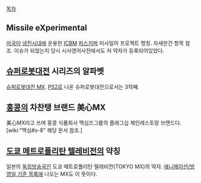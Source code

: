 [[목차]]

==  Missile eXperimental == 

[[미국]]이 [[냉전]]시대에 운용한 [[ICBM]] [[피스키퍼]] 미사일의 프로젝트 명칭.
자세한건 항목 참조. 이슈가 되었는지 당시 시사영어사전에서도 저 약자가 등록되어있었다.

== [[슈퍼로봇대전]] 시리즈의 알파벳 ==

[[슈퍼로봇대전 MX]]. [[PS2]]로 나온 슈퍼로봇대전으로서는 3작째.

== [[홍콩]]의 차찬탱 브랜드 美心MX ==
美心MX라고 쓰며 홍콩 식품회사 맥심즈그룹의 플래그십 체인레스토랑 브랜드다. [wiki:"맥심#s-8" 해당 문서 참조.]

== [[도쿄 메트로폴리탄 텔레비전]]의 약칭 ==
일본의 [[독립방송국]]인 도쿄 메트로폴리탄 텔레비전(TOKYO MX)의 약자. [[애니메이션/방영일 기준 목록]]에 나오는 MX도 이 뜻이다.  
